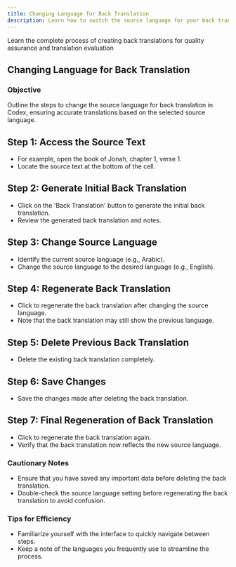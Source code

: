 ```yaml
---
title: Changing Language for Back Translation
description: Learn how to switch the source language for your back translation to ensure accurate results in Codex
---
```


<Cards>
  <Card title="How to create a back translation" href="/docs/translation/back-translations">
    Learn the complete process of creating back translations for quality assurance and translation evaluation
  </Card>
</Cards>

## Changing Language for Back Translation

<LoomVideo videoId="3c53ec93e87a49aab54e93eb46879f74" timestamp={0} title="Changing Language for Back Translation" />

### Objective

Outline the steps to change the source language for back translation in Codex, ensuring accurate translations based on the selected source language.

## Step 1: Access the Source Text

- For example, open the book of Jonah, chapter 1, verse 1.
- Locate the source text at the bottom of the cell.

## Step 2: Generate Initial Back Translation

- Click on the 'Back Translation' button to generate the initial back translation.
- Review the generated back translation and notes.

## Step 3: Change Source Language

- Identify the current source language (e.g., Arabic).
- Change the source language to the desired language (e.g., English).

## Step 4: Regenerate Back Translation

- Click to regenerate the back translation after changing the source language.
- Note that the back translation may still show the previous language.

## Step 5: Delete Previous Back Translation

- Delete the existing back translation completely.

## Step 6: Save Changes

- Save the changes made after deleting the back translation.

## Step 7: Final Regeneration of Back Translation

- Click to regenerate the back translation again.
- Verify that the back translation now reflects the new source language.

### Cautionary Notes

- Ensure that you have saved any important data before deleting the back translation.
- Double-check the source language setting before regenerating the back translation to avoid confusion.

### Tips for Efficiency

- Familiarize yourself with the interface to quickly navigate between steps.
- Keep a note of the languages you frequently use to streamline the process. 